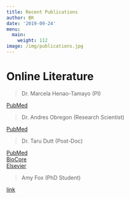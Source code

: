 ```yaml
---
title: Recent Publications
author: BK
date: '2019-09-24'
menu:
  main:
    weight: 112
image: /img/publications.jpg
---
```

# Online Literature   
  
>Dr. Marcela Henao-Tamayo (PI)  
  
[PubMed](https://www.ncbi.nlm.nih.gov/pubmed/?term=Henao-Tamayo%20M%5BAuthor%5D&cauthor=true&cauthor_uid=22873951)  
  
>Dr. Andres Obregon (Research Scientist)  
  
[PubMed](https://www.ncbi.nlm.nih.gov/pubmed/?term=Obregon-Henao+A%5BAuthor%5D)  
  
>Dr. Taru Dutt (Post-Doc)  
  
[PubMed](https://www.ncbi.nlm.nih.gov/pubmed/?term=taru.+s.+dutt)  
[BioCore](https://www.biocoreopen.org/ijnme/Activation-of-T-and-B-lymphocytes-Induces.php)  
[Elsevier](https://www.evise.com/co-author/?dgcid=invite_email_coauthoroutreach01652478#/IMLET/submission/IMLET_2019_390)
  
>Amy Fox (PhD Student)  
  
[link]()